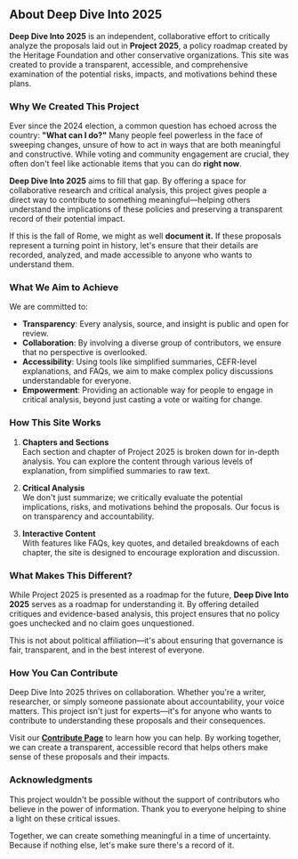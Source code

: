 ## About Deep Dive Into 2025

**Deep Dive Into 2025** is an independent, collaborative effort to critically analyze the proposals laid out in **Project 2025**, a policy roadmap created by the Heritage Foundation and other conservative organizations. This site was created to provide a transparent, accessible, and comprehensive examination of the potential risks, impacts, and motivations behind these plans.

### Why We Created This Project

Ever since the 2024 election, a common question has echoed across the country: **"What can I do?"** Many people feel powerless in the face of sweeping changes, unsure of how to act in ways that are both meaningful and constructive. While voting and community engagement are crucial, they often don't feel like actionable items that you can do **right now**. 

**Deep Dive Into 2025** aims to fill that gap. By offering a space for collaborative research and critical analysis, this project gives people a direct way to contribute to something meaningful—helping others understand the implications of these policies and preserving a transparent record of their potential impact.

If this is the fall of Rome, we might as well **document it.** If these proposals represent a turning point in history, let's ensure that their details are recorded, analyzed, and made accessible to anyone who wants to understand them.

### What We Aim to Achieve

We are committed to:
- **Transparency**: Every analysis, source, and insight is public and open for review.
- **Collaboration**: By involving a diverse group of contributors, we ensure that no perspective is overlooked.
- **Accessibility**: Using tools like simplified summaries, CEFR-level explanations, and FAQs, we aim to make complex policy discussions understandable for everyone.
- **Empowerment**: Providing an actionable way for people to engage in critical analysis, beyond just casting a vote or waiting for change.

### How This Site Works

1. **Chapters and Sections**  
   Each section and chapter of Project 2025 is broken down for in-depth analysis. You can explore the content through various levels of explanation, from simplified summaries to raw text.

2. **Critical Analysis**  
   We don't just summarize; we critically evaluate the potential implications, risks, and motivations behind the proposals. Our focus is on transparency and accountability.

3. **Interactive Content**  
   With features like FAQs, key quotes, and detailed breakdowns of each chapter, the site is designed to encourage exploration and discussion.

### What Makes This Different?

While Project 2025 is presented as a roadmap for the future, **Deep Dive Into 2025** serves as a roadmap for understanding it. By offering detailed critiques and evidence-based analysis, this project ensures that no policy goes unchecked and no claim goes unquestioned.

This is not about political affiliation—it's about ensuring that governance is fair, transparent, and in the best interest of everyone.

### How You Can Contribute

Deep Dive Into 2025 thrives on collaboration. Whether you're a writer, researcher, or simply someone passionate about accountability, your voice matters. This project isn't just for experts—it's for anyone who wants to contribute to understanding these proposals and their consequences.

Visit our **[Contribute Page](/#/contribute)** to learn how you can help. By working together, we can create a transparent, accessible record that helps others make sense of these proposals and their impacts.

### Acknowledgments

This project wouldn't be possible without the support of contributors who believe in the power of information. Thank you to everyone helping to shine a light on these critical issues.

Together, we can create something meaningful in a time of uncertainty. Because if nothing else, let's make sure there's a record of it.
